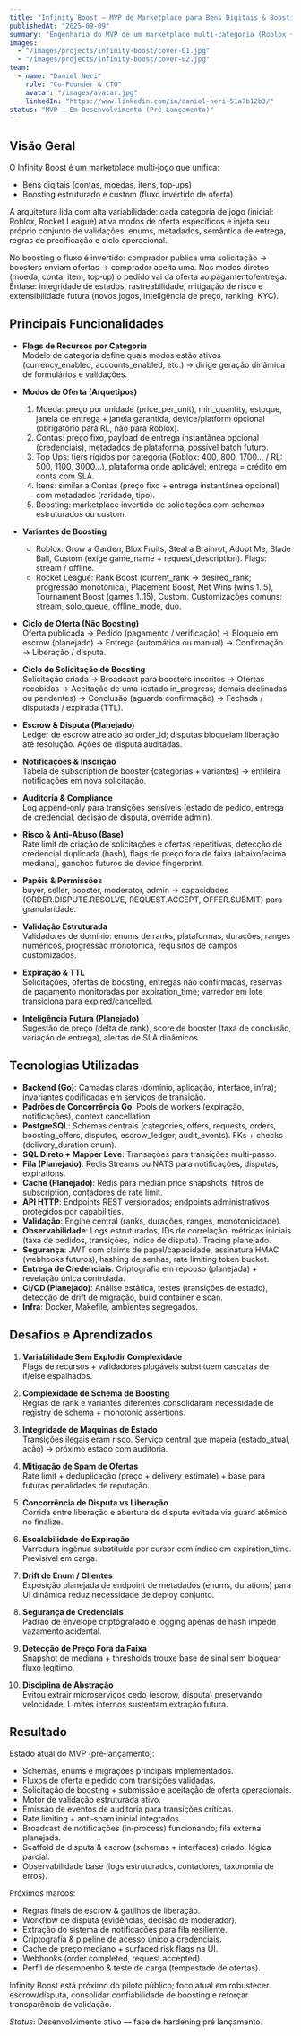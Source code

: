 ```yaml
---
title: "Infinity Boost – MVP de Marketplace para Bens Digitais & Boosting Estruturado"
publishedAt: "2025-09-09"
summary: "Engenharia do MVP de um marketplace multi‑categoria (Roblox + Rocket League inicialmente) com fluxos seguros de pedidos, schemas de boosting estruturado, escrow, disputa e base de auditoria. (Perto do lançamento – em desenvolvimento ativo)"
images:
  - "/images/projects/infinity-boost/cover-01.jpg"
  - "/images/projects/infinity-boost/cover-02.jpg"
team:
  - name: "Daniel Neri"
    role: "Co‑Founder & CTO"
    avatar: "/images/avatar.jpg"
    linkedIn: "https://www.linkedin.com/in/daniel-neri-51a7b12b3/"
status: "MVP – Em Desenvolvimento (Pré‑Lançamento)"
---
```


## Visão Geral

O Infinity Boost é um marketplace multi‑jogo que unifica:
- Bens digitais (contas, moedas, itens, top‑ups)
- Boosting estruturado e custom (fluxo invertido de oferta)

A arquitetura lida com alta variabilidade: cada categoria de jogo (inicial: Roblox, Rocket League) ativa modos de oferta específicos e injeta seu próprio conjunto de validações, enums, metadados, semântica de entrega, regras de precificação e ciclo operacional.

No boosting o fluxo é invertido: comprador publica uma solicitação → boosters enviam ofertas → comprador aceita uma. Nos modos diretos (moeda, conta, item, top‑up) o pedido vai da oferta ao pagamento/entrega. Ênfase: integridade de estados, rastreabilidade, mitigação de risco e extensibilidade futura (novos jogos, inteligência de preço, ranking, KYC).

## Principais Funcionalidades

- **Flags de Recursos por Categoria**  
  Modelo de categoria define quais modos estão ativos (currency_enabled, accounts_enabled, etc.) → dirige geração dinâmica de formulários e validações.

- **Modos de Oferta (Arquetipos)**  
  1. Moeda: preço por unidade (price_per_unit), min_quantity, estoque, janela de entrega + janela garantida, device/platform opcional (obrigatório para RL, não para Roblox).  
  2. Contas: preço fixo, payload de entrega instantânea opcional (credenciais), metadados de plataforma, possível batch futuro.  
  3. Top Ups: tiers rígidos por categoria (Roblox: 400, 800, 1700… / RL: 500, 1100, 3000…), plataforma onde aplicável; entrega = crédito em conta com SLA.  
  4. Itens: similar a Contas (preço fixo + entrega instantânea opcional) com metadados (raridade, tipo).  
  5. Boosting: marketplace invertido de solicitações com schemas estruturados ou custom.

- **Variantes de Boosting**  
  - Roblox: Grow a Garden, Blox Fruits, Steal a Brainrot, Adopt Me, Blade Ball, Custom (exige game_name + request_description). Flags: stream / offline.  
  - Rocket League: Rank Boost (current_rank → desired_rank; progressão monotônica), Placement Boost, Net Wins (wins 1..5), Tournament Boost (games 1..15), Custom. Customizações comuns: stream, solo_queue, offline_mode, duo.

- **Ciclo de Oferta (Não Boosting)**  
  Oferta publicada → Pedido (pagamento / verificação) → Bloqueio em escrow (planejado) → Entrega (automática ou manual) → Confirmação → Liberação / disputa.

- **Ciclo de Solicitação de Boosting**  
  Solicitação criada → Broadcast para boosters inscritos → Ofertas recebidas → Aceitação de uma (estado in_progress; demais declinadas ou pendentes) → Conclusão (aguarda confirmação) → Fechada / disputada / expirada (TTL).

- **Escrow & Disputa (Planejado)**  
  Ledger de escrow atrelado ao order_id; disputas bloqueiam liberação até resolução. Ações de disputa auditadas.

- **Notificações & Inscrição**  
  Tabela de subscription de booster (categorias + variantes) → enfileira notificações em nova solicitação.

- **Auditoria & Compliance**  
  Log append‑only para transições sensíveis (estado de pedido, entrega de credencial, decisão de disputa, override admin).

- **Risco & Anti‑Abuso (Base)**  
  Rate limit de criação de solicitações e ofertas repetitivas, detecção de credencial duplicada (hash), flags de preço fora de faixa (abaixo/acima mediana), ganchos futuros de device fingerprint.

- **Papéis & Permissões**  
  buyer, seller, booster, moderator, admin → capacidades (ORDER.DISPUTE.RESOLVE, REQUEST.ACCEPT, OFFER.SUBMIT) para granularidade.

- **Validação Estruturada**  
  Validadores de domínio: enums de ranks, plataformas, durações, ranges numéricos, progressão monotônica, requisitos de campos customizados.

- **Expiração & TTL**  
  Solicitações, ofertas de boosting, entregas não confirmadas, reservas de pagamento monitoradas por expiration_time; varredor em lote transiciona para expired/cancelled.

- **Inteligência Futura (Planejado)**  
  Sugestão de preço (delta de rank), score de booster (taxa de conclusão, variação de entrega), alertas de SLA dinâmicos.

## Tecnologias Utilizadas

- **Backend (Go)**: Camadas claras (domínio, aplicação, interface, infra); invariantes codificadas em serviços de transição.  
- **Padrões de Concorrência Go**: Pools de workers (expiração, notificações), context cancellation.  
- **PostgreSQL**: Schemas centrais (categories, offers, requests, orders, boosting_offers, disputes, escrow_ledger, audit_events). FKs + checks (delivery_duration enum).  
- **SQL Direto + Mapper Leve**: Transações para transições multi‑passo.  
- **Fila (Planejado)**: Redis Streams ou NATS para notificações, disputas, expirations.  
- **Cache (Planejado)**: Redis para median price snapshots, filtros de subscription, contadores de rate limit.  
- **API HTTP**: Endpoints REST versionados; endpoints administrativos protegidos por capabilities.  
- **Validação**: Engine central (ranks, durações, ranges, monotonicidade).  
- **Observabilidade**: Logs estruturados, IDs de correlação, métricas iniciais (taxa de pedidos, transições, índice de disputa). Tracing planejado.  
- **Segurança**: JWT com claims de papel/capacidade, assinatura HMAC (webhooks futuros), hashing de senhas, rate limiting token bucket.  
- **Entrega de Credenciais**: Criptografia em repouso (planejada) + revelação única controlada.  
- **CI/CD (Planejado)**: Análise estática, testes (transições de estado), detecção de drift de migração, build container e scan.  
- **Infra**: Docker, Makefile, ambientes segregados.  

## Desafios e Aprendizados

1. **Variabilidade Sem Explodir Complexidade**  
   Flags de recursos + validadores plugáveis substituem cascatas de if/else espalhados.

2. **Complexidade de Schema de Boosting**  
   Regras de rank e variantes diferentes consolidaram necessidade de registry de schema + monotonic assertions.

3. **Integridade de Máquinas de Estado**  
   Transições ilegais eram risco. Serviço central que mapeia (estado_atual, ação) → próximo estado com auditoria.

4. **Mitigação de Spam de Ofertas**  
   Rate limit + deduplicação (preço + delivery_estimate) + base para futuras penalidades de reputação.

5. **Concorrência de Disputa vs Liberação**  
   Corrida entre liberação e abertura de disputa evitada via guard atômico no finalize.

6. **Escalabilidade de Expiração**  
   Varredura ingênua substituída por cursor com índice em expiration_time. Previsível em carga.

7. **Drift de Enum / Clientes**  
   Exposição planejada de endpoint de metadados (enums, durations) para UI dinâmica reduz necessidade de deploy conjunto.

8. **Segurança de Credenciais**  
   Padrão de envelope criptografado e logging apenas de hash impede vazamento acidental.

9. **Detecção de Preço Fora da Faixa**  
   Snapshot de mediana + thresholds trouxe base de sinal sem bloquear fluxo legítimo.

10. **Disciplina de Abstração**  
    Evitou extrair microserviços cedo (escrow, disputa) preservando velocidade. Limites internos sustentam extração futura.

## Resultado

Estado atual do MVP (pré‑lançamento):
- Schemas, enums e migrações principais implementados.
- Fluxos de oferta e pedido com transições validadas.
- Solicitação de boosting + submissão e aceitação de oferta operacionais.
- Motor de validação estruturada ativo.
- Emissão de eventos de auditoria para transições críticas.
- Rate limiting + anti‑spam inicial integrados.
- Broadcast de notificações (in‑process) funcionando; fila externa planejada.
- Scaffold de disputa & escrow (schemas + interfaces) criado; lógica parcial.
- Observabilidade base (logs estruturados, contadores, taxonomia de erros).

Próximos marcos:
- Regras finais de escrow & gatilhos de liberação.
- Workflow de disputa (evidências, decisão de moderador).
- Extração do sistema de notificações para fila resiliente.
- Criptografia & pipeline de acesso único a credenciais.
- Cache de preço mediano + surfaced risk flags na UI.
- Webhooks (order.completed, request.accepted).
- Perfil de desempenho & teste de carga (tempestade de ofertas).

Infinity Boost está próximo do piloto público; foco atual em robustecer escrow/disputa, consolidar confiabilidade de boosting e reforçar transparência de validação.

*Status*: Desenvolvimento ativo — fase de hardening pré lançamento.